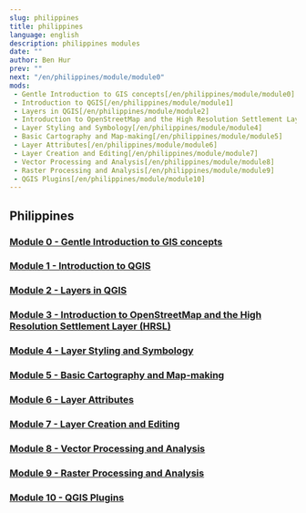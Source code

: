 ```yaml
---
slug: philippines
title: philippines
language: english
description: philippines modules
date: ""
author: Ben Hur
prev: ""
next: "/en/philippines/module/module0"
mods:
 - Gentle Introduction to GIS concepts[/en/philippines/module/module0]
 - Introduction to QGIS[/en/philippines/module/module1]
 - Layers in QGIS[/en/philippines/module/module2]
 - Introduction to OpenStreetMap and the High Resolution Settlement Layer[/en/philippines/module/module3]
 - Layer Styling and Symbology[/en/philippines/module/module4]
 - Basic Cartography and Map-making[/en/philippines/module/module5]
 - Layer Attributes[/en/philippines/module/module6]
 - Layer Creation and Editing[/en/philippines/module/module7]
 - Vector Processing and Analysis[/en/philippines/module/module8]
 - Raster Processing and Analysis[/en/philippines/module/module9]
 - QGIS Plugins[/en/philippines/module/module10]
---
```



## Philippines

### [Module 0 - Gentle Introduction to GIS concepts](/open-geodata-curriculum/en/philippines/module/module0)
### [Module 1 - Introduction to QGIS](/open-geodata-curriculum/en/philippines/module/module1)
### [Module 2 - Layers in QGIS](/open-geodata-curriculum/en/philippines/module/module2)
### [Module 3 - Introduction to OpenStreetMap and the High Resolution Settlement Layer (HRSL)](/open-geodata-curriculum/en/philippines/module/module3)
### [Module 4 - Layer Styling and Symbology](/open-geodata-curriculum/en/philippines/module/module4)
### [Module 5 - Basic Cartography and Map-making](/open-geodata-curriculum/en/philippines/module/module5)
### [Module 6 - Layer Attributes](/open-geodata-curriculum/en/philippines/module/module)
### [Module 7 - Layer Creation and Editing](/open-geodata-curriculum/en/philippines/module/module7)
### [Module 8 - Vector Processing and Analysis](/open-geodata-curriculum/en/philippines/module/module8)
### [Module 9 - Raster Processing and Analysis](/open-geodata-curriculum/en/philippines/module/module9)
### [Module 10 - QGIS Plugins](/open-geodata-curriculum/en/philippines/module/module10)
